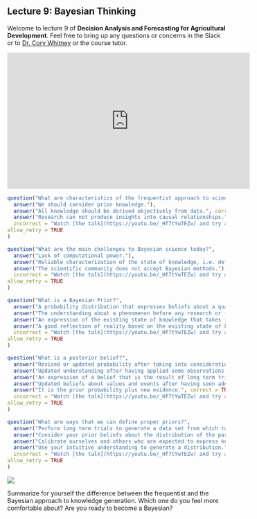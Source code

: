 ## Lecture 9: Bayesian Thinking {#bayes}
<!-- reference with [Bayesian thinking](#bayes) -->

Welcome to lecture 9 of **Decision Analysis and Forecasting for Agricultural Development**. Feel free to bring up any questions or concerns in the Slack or to [Dr. Cory Whitney](mailto:cory.whitney@uni-bonn.de?subject=[Lecture_6]%20Decision%20Analysis%20Lecture) or the course tutor.

<!-- https://youtu.be/_Hf7tYwTEZw -->

<iframe width="560" height="315" src="https://www.youtube.com/embed/_Hf7tYwTEZw" frameborder="0" allowfullscreen></iframe>

```r
question("What are characteristics of the frequentist approach to science?",
  answer("We should consider prior knowledge."),
  answer("All knowledge should be derived objectively from data.", correct = TRUE),
  answer("Research can not produce insights into causal relationships.", correct = TRUE),
  incorrect = "Watch [the talk](https://youtu.be/_Hf7tYwTEZw) and try again.",
allow_retry = TRUE
)
```


```r
question("What are the main challenges to Bayesian science today?",
  answer("Lack of computational power."),
  answer("Reliable characterization of the state of knowledge, i.e. definition of good Bayesian priors", correct = TRUE),
  answer("The scientific community does not accept Bayesian methods."),
  incorrect = "Watch [the talk](https://youtu.be/_Hf7tYwTEZw) and try again.",
allow_retry = TRUE
)
```


```r
question("What is a Bayesian Prior?",
  answer("A probability distribution that expresses beliefs about a quantity before some evidence is taken into account.", correct = TRUE),
  answer("The understanding about a phenomenon before any research or formal data collection.", correct = TRUE),
  answer("An expression of the existing state of knowledge that takes into account all existing data and available knowledge.", correct = TRUE),
  answer("A good reflection of reality based on the existing state of knowledge.", correct = TRUE),
  incorrect = "Watch [the talk](https://youtu.be/_Hf7tYwTEZw) and try again.",
allow_retry = TRUE
)
```


```r
question("What is a posterior belief?",
  answer("Revised or updated probability after taking into consideration new information.", correct = TRUE),
  answer("Updated understanding after having applied some observations or research to our prior belief.", correct = TRUE),
  answer("An expression of a belief that is the result of long term trials and investigations."),
  answer("Updated beliefs about values and events after having seen additional information.", correct = TRUE),
  answer("It is the prior probability plus new evidence.", correct = TRUE),
  incorrect = "Watch [the talk](https://youtu.be/_Hf7tYwTEZw) and try again.",
allow_retry = TRUE
)
```


```r
question("What are ways that we can define proper priors?",
  answer("Perform long term trials to generate a data set from which to generate reliable values."),
  answer("Consider your prior beliefs about the distribution of the parameters.", correct = TRUE),
  answer("Calibrate ourselves and others who are expected to express knowledge.", correct = TRUE),
  answer("Use your intuitive understanding to generate a distribution.", correct = TRUE),
  incorrect = "Watch [the talk](https://youtu.be/_Hf7tYwTEZw) and try again.",
allow_retry = TRUE
)
```

![](images/bayesian-hypothesis-testing.jpg) 


Summarize for yourself the difference between the frequentist and the Bayesian approach to knowledge generation. Which one do you feel more comfortable about? Are you ready to become a Bayesian?

<!-- Join Learn Bayes Stats -->
<!-- Other lists -->
